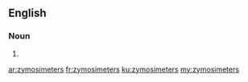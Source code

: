 ==English==

===Noun===
{{head|en|plural}}

# {{plural of|zymosimeter|lang=en|nocat=1}}

[[ar:zymosimeters]]
[[fr:zymosimeters]]
[[ku:zymosimeters]]
[[my:zymosimeters]]